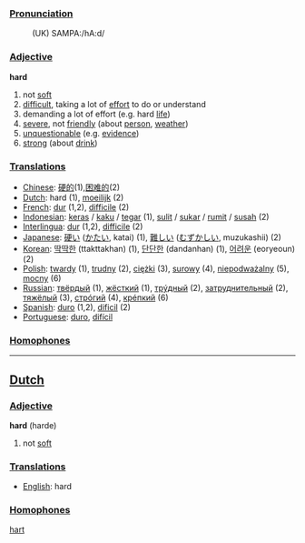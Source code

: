 ===[[Pronunciation]]===
: (UK) SAMPA:/hA:d/

===[[Adjective]]===

'''hard'''

# not [[soft]]
# [[difficult]], taking a lot of [[effort]] to do or understand
# demanding a lot of effort (e.g. hard [[life]])
# [[severe]], not [[friendly]] (about [[person]], [[weather]])
# [[unquestionable]] (e.g. [[evidence]])
# [[strong]] (about [[drink]])

===[[Translation]]s===
*[[Chinese]]: [[硬的]](1),[[困难的]](2)
*[[Dutch]]: hard (1), [[moeilijk]] (2)
*[[French]]: [[dur]] (1,2), [[difficile]] (2)
*[[Indonesian]]: [[keras]] / [[kaku]] / [[tegar]] (1), [[sulit]] / [[sukar]] / [[rumit]] / [[susah]] (2)
*[[Interlingua]]: [[dur]] (1,2), [[difficile]] (2)
*[[Japanese]]: [[硬い]] ([[かたい]], katai) (1), [[難しい]] ([[むずかしい]], muzukashii) (2)
*[[Korean]]: [[딱딱한]] (ttakttakhan) (1), [[단단한]] (dandanhan) (1), [[어려운]] (eoryeoun) (2)
*[[Polish]]: [[twardy]] (1), [[trudny]] (2), [[ciężki]] (3), [[surowy]] (4), [[niepodważalny]] (5), [[mocny]] (6)
*[[Russian]]: [[твёрдый]] (1), [[жёсткий]] (1), [[трýдный]] (2), [[затруднительный]] (2), [[тяжёлый]] (3), [[стрóгий]] (4), [[крéпкий]] (6)
*[[Spanish]]: [[duro]] (1,2), [[dificil]] (2)
*[[Portuguese]]: [[duro]], [[difícil]]


===[[Homophone]]s===

----

==[[Dutch]]==

===[[Adjective]]===

'''hard''' (harde)

# not [[soft]]

===[[Translation]]s===
*[[English]]: hard

===[[Homophone]]s===

[[hart]]